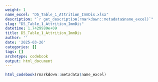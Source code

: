 ```yaml
---
weight: 1
name_excel: "D5_Table_1_Attrition_ImmDis.xlsx"
description: "`r get_description(rmarkdown::metadata$name_excel)`"
slug: "D5_Table_1_Attrition_ImmDis"
datetime: 1.7429989e+09
title: D5_Table_1_Attrition_ImmDis
author: ''
date: '2025-03-26'
categories: []
tags: []
archetype: codebook
output: html_document
---
```


```r
html_codebook(rmarkdown::metadata$name_excel)
```
